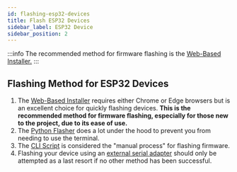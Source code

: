 ```yaml
---
id: flashing-esp32-devices
title: Flash ESP32 Devices
sidebar_label: ESP32 Device
sidebar_position: 2
---
```


:::info
The recommended method for firmware flashing is the [Web-Based Installer.](https://flasher.meshtastic.org)
:::

## Flashing Method for ESP32 Devices

1. The [Web-Based Installer](https://flasher.meshtastic.org) requires either Chrome or Edge browsers but is an excellent choice for quickly flashing devices. **This is the recommended method for firmware flashing, especially for those new to the project, due to its ease of use.**
2. The [Python Flasher](/docs/software/python/flasher) does a lot under the hood to prevent you from needing to use the terminal.
3. The [CLI Script](/docs/getting-started/flashing-firmware/esp32/cli-script) is considered the "manual process" for flashing firmware.
4. Flashing your device using an [external serial adapter](/docs/getting-started/flashing-firmware/esp32/external-serial-adapter) should only be attempted as a last resort if no other method has been successful.
